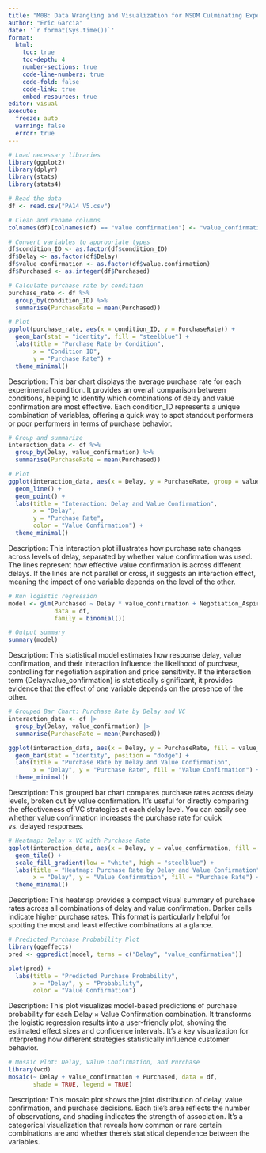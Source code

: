 ```yaml
---
title: "M08: Data Wrangling and Visualization for MSDM Culminating Experience Project, Analytics Objective #3"
author: "Eric Garcia"
date: '`r format(Sys.time())`'
format: 
  html: 
    toc: true
    toc-depth: 4
    number-sections: true
    code-line-numbers: true
    code-fold: false
    code-link: true
    embed-resources: true
editor: visual
execute: 
  freeze: auto
  warning: false
  error: true
---
```


```r
# Load necessary libraries
library(ggplot2)
library(dplyr)
library(stats)
library(stats4)
```

```r
# Read the data
df <- read.csv("PA14 V5.csv")

# Clean and rename columns
colnames(df)[colnames(df) == "value confirmation"] <- "value_confirmation"

# Convert variables to appropriate types
df$condition_ID <- as.factor(df$condition_ID)
df$Delay <- as.factor(df$Delay)
df$value_confirmation <- as.factor(df$value.confirmation)
df$Purchased <- as.integer(df$Purchased)
```

```r
# Calculate purchase rate by condition
purchase_rate <- df %>%
  group_by(condition_ID) %>%
  summarise(PurchaseRate = mean(Purchased))

# Plot
ggplot(purchase_rate, aes(x = condition_ID, y = PurchaseRate)) +
  geom_bar(stat = "identity", fill = "steelblue") +
  labs(title = "Purchase Rate by Condition",
       x = "Condition ID",
       y = "Purchase Rate") +
  theme_minimal()
```
Description:
This bar chart displays the average purchase rate for each experimental condition. It provides an overall comparison between conditions, helping to identify which combinations of delay and value confirmation are most effective. Each condition_ID represents a unique combination of variables, offering a quick way to spot standout performers or poor performers in terms of purchase behavior.
```r
# Group and summarize
interaction_data <- df %>%
  group_by(Delay, value_confirmation) %>%
  summarise(PurchaseRate = mean(Purchased))

# Plot
ggplot(interaction_data, aes(x = Delay, y = PurchaseRate, group = value_confirmation, color = value_confirmation)) +
  geom_line() +
  geom_point() +
  labs(title = "Interaction: Delay and Value Confirmation",
       x = "Delay",
       y = "Purchase Rate",
       color = "Value Confirmation") +
  theme_minimal()
```
Description:
This interaction plot illustrates how purchase rate changes across levels of delay, separated by whether value confirmation was used. The lines represent how effective value confirmation is across different delays. If the lines are not parallel or cross, it suggests an interaction effect, meaning the impact of one variable depends on the level of the other.
```r
# Run logistic regression
model <- glm(Purchased ~ Delay * value_confirmation + Negotiation_Aspiration + Price_Sensitivity,
             data = df,
             family = binomial())

# Output summary
summary(model)
```
Description:
This statistical model estimates how response delay, value confirmation, and their interaction influence the likelihood of purchase, controlling for negotiation aspiration and price sensitivity. If the interaction term (Delay:value_confirmation) is statistically significant, it provides evidence that the effect of one variable depends on the presence of the other.
```r
# Grouped Bar Chart: Purchase Rate by Delay and VC
interaction_data <- df |>
  group_by(Delay, value_confirmation) |>
  summarise(PurchaseRate = mean(Purchased))

ggplot(interaction_data, aes(x = Delay, y = PurchaseRate, fill = value_confirmation)) +
  geom_bar(stat = "identity", position = "dodge") +
  labs(title = "Purchase Rate by Delay and Value Confirmation",
       x = "Delay", y = "Purchase Rate", fill = "Value Confirmation") +
  theme_minimal()
```
Description:
This grouped bar chart compares purchase rates across delay levels, broken out by value confirmation. It’s useful for directly comparing the effectiveness of VC strategies at each delay level. You can easily see whether value confirmation increases the purchase rate for quick vs. delayed responses.
```r
# Heatmap: Delay × VC with Purchase Rate
ggplot(interaction_data, aes(x = Delay, y = value_confirmation, fill = PurchaseRate)) +
  geom_tile() +
  scale_fill_gradient(low = "white", high = "steelblue") +
  labs(title = "Heatmap: Purchase Rate by Delay and Value Confirmation",
       x = "Delay", y = "Value Confirmation", fill = "Purchase Rate") +
  theme_minimal()
```
Description:
This heatmap provides a compact visual summary of purchase rates across all combinations of delay and value confirmation. Darker cells indicate higher purchase rates. This format is particularly helpful for spotting the most and least effective combinations at a glance.
```r
# Predicted Purchase Probability Plot
library(ggeffects)
pred <- ggpredict(model, terms = c("Delay", "value_confirmation"))

plot(pred) +
  labs(title = "Predicted Purchase Probability",
       x = "Delay", y = "Probability",
       color = "Value Confirmation")
```
Description:
This plot visualizes model-based predictions of purchase probability for each Delay × Value Confirmation combination. It transforms the logistic regression results into a user-friendly plot, showing the estimated effect sizes and confidence intervals. It's a key visualization for interpreting how different strategies statistically influence customer behavior.
```r
# Mosaic Plot: Delay, Value Confirmation, and Purchase
library(vcd)
mosaic(~ Delay + value_confirmation + Purchased, data = df,
       shade = TRUE, legend = TRUE)
```
Description:
This mosaic plot shows the joint distribution of delay, value confirmation, and purchase decisions. Each tile's area reflects the number of observations, and shading indicates the strength of association. It’s a categorical visualization that reveals how common or rare certain combinations are and whether there's statistical dependence between the variables.


